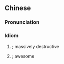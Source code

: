 ==Chinese==
{{was fwotd|2015|December|10|lang=zh}}
{{zh-forms|lit=The mountains collapse and the earth splits open.}}

===Pronunciation===
{{zh-pron
|m=shānbēng-dìliè
|c=saan1 bang1 dei6 lit6
|mn=soaⁿ-pang-tē-li̍h/soaⁿ-pang-tōe-li̍h
|cat=id
}}

===Idiom===
{{zh-idiom}}

# {{non-gloss definition|describes how a place looks after a great natural catastrophe}}; massively destructive
#: {{zh-x|這 次 地震 發生 在 當地.時間 凌晨，人們 還 在 睡夢 中 被 '''山崩.地裂''' 般 的 地震 驚醒，無數 房屋 在 一瞬間 轟然 倒坍，許多 人 猝不及防 就 死 於 夢 中。|This time, the earthquake occurred before dawn local time. People were still sound asleep when they were jolted awake by a '''massively destructive''' earthquake. In an instant, countless houses had collapsed, and many people had died in their sleep with no time to react.|ref='''2006:''' ''anon.'', [http://www.csi.ac.cn/manage/fileupload/statichtml/zgr///20060107shouye.htm 中国地震信息网 (China Seismic Information)]}}
# {{non-gloss definition|describes something that has prestige and is imposing}}; awesome
#: {{zh-x|「^太鼓」是 ^日本 傳統 的 鼓藝 表演 形式，由於 其 所 擂{léi} 出 的 '''山崩.地裂''' 的 巨響，加上 低頻 如 颶風 般 襲 來，其 音壓 之 高，力道 之 強，爆發音 之 猛，非 言語 所 能 形容。|The "[[wikipedia:Taiko|Taiko]]" is a Japanese traditional style of drumming performance. As a result of the '''awesome''' noise that comes from the drumming, the low frequencies that strike like a hurricane, and the full and explosive ferocity of the sound, there are no words that can describe it.|ref='''2005:''' ''anon.'', [http://www.verycd.com/topics/50353/ 鬼太鼓座 (Ondekoza) -《疾走》(Roulade)]}}